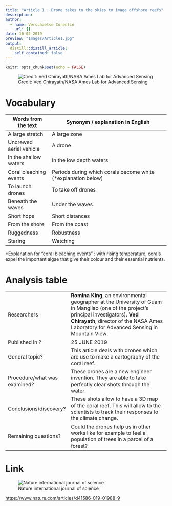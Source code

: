 ```yaml
---
title: "Article 1 : Drone takes to the skies to image offshore reefs"
description: 
author:
  - name: Verschaetse Corentin
    url: {}
date: 10-02-2019
preview: "Images/Article1.jpg"
output:
  distill::distill_article:
    self_contained: false
---
```


```r
knitr::opts_chunk$set(echo = FALSE)
```

![Credit: Ved Chirayath/NASA Ames Lab for Advanced Sensing](Images/Article1.jpg)


# Vocabulary

| Words from the text     | Synonym / explanation in English                              |
| ----------------------- | ------------------------------------------------------------- |
| A large stretch         | A large zone                                                  |
| Uncrewed aerial vehicle | A drone                                                       |
| In the shallow waters   | In the low depth waters                                       |
| Coral bleaching events  | Periods during which corals become white (*explanation below) |
| To launch drones        | To take off drones                                            |
| Beneath the waves       | Under the waves                                               |
| Short hops              | Short distances                                               |
| From the shore          | From the coast                                                |
| Ruggedness              | Robustness                                                    |
| Staring                 | Watching                                                      |

*Explanation for "coral bleaching events" : with rising temperature, corals expel the important algae that give their colour and their essential nutrients.

# Analysis table

|                              |                                                                                                                                                                                                                            |
| ---------------------------- | -------------------------------------------------------------------------------------------------------------------------------------------------------------------------------------------------------------------------- |
| Researchers                  | **Romina King**, an environmental geographer at the University of Guam in Mangilao (one of the project’s principal investigators).  **Ved Chirayath**, director of the NASA Ames Laboratory for Advanced Sensing in Mountain View. |
| Published in ?               | 25 JUNE 2019                                                                                                                                                                                                               |
| General topic?               | This article deals with drones which are use to make a cartography of the coral reef.                                                                                                                                      |
| Procedure/what was examined? |  These drones are a new engineer invention. They are able to take perfectly clear shots through the water.                                                                                                                 |
| Conclusions/discovery?       | These shots allow to have a 3D map of the coral reef. This will allow to the scientists to track their responses to the climate change.                                                                                    |
| Remaining questions?         | Could the drones help us in other works like for example to feel a population of trees in a parcel of a forest?                                                                                                            |

# Link

![Nature international journal of science](Images/nature-journal.jpg)

<https://www.nature.com/articles/d41586-019-01988-9>
